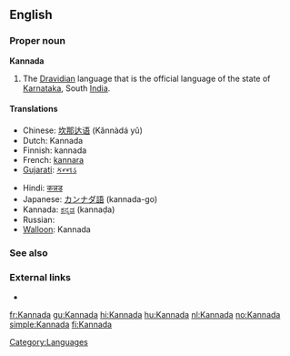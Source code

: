 ==English==

===Proper noun===
{{wikipedia}}
'''Kannada'''

# The [[Dravidian]] language that is the official language of the state of [[Karnataka]], South [[India]].

====Translations====
{{trans-top|language}}
* Chinese: [[坎那达语]] (Kǎnnàdá yǔ)
* Dutch: Kannada
* Finnish: kannada
* French: [[kannara]] {{m}}
* [[Gujarati]]: [[કન્નડ]]
{{trans-mid}}
* Hindi: [[कन्नड]]
* Japanese: [[カンナダ語]] (kannada-go)
* Kannada: [[ಕನ್ನಡ]] (kannaḍa)
* Russian: {{t|ru|каннада|tr=kánnada|f}}
* [[Walloon]]: Kannada
{{trans-bottom}}

===See also===
{{interwiktionary|code=kn}}

===External links===
* {{ISO 639|link=Ethnologue|1code=kn|code=kan}}

[[Category:Languages]]

[[fr:Kannada]]
[[gu:Kannada]]
[[hi:Kannada]]
[[hu:Kannada]]
[[nl:Kannada]]
[[no:Kannada]]
[[simple:Kannada]]
[[fi:Kannada]]
